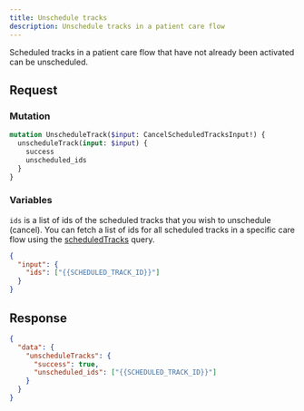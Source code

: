```yaml
---
title: Unschedule tracks
description: Unschedule tracks in a patient care flow
---
```


Scheduled tracks in a patient care flow that have not already been activated can be unscheduled.

## Request

### Mutation

```graphql
mutation UnscheduleTrack($input: CancelScheduledTracksInput!) {
  unscheduleTrack(input: $input) {
    success
    unscheduled_ids
  }
}
```

### Variables

`ids` is a list of ids of the scheduled tracks that you wish to unschedule (cancel). You can fetch a list of ids for all scheduled tracks in a specific care flow using the [scheduledTracks](/awell-orchestration/api-reference/queries/get-scheduled-tracks) query.

```json
{
  "input": {
    "ids": ["{{SCHEDULED_TRACK_ID}}"]
  }
}
```

## Response

```json
{
  "data": {
    "unscheduleTracks": {
      "success": true,
      "unscheduled_ids": ["{{SCHEDULED_TRACK_ID}}"]
    }
  }
}
```
